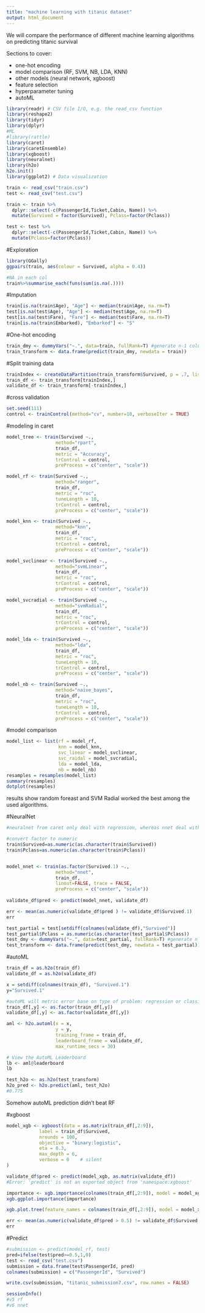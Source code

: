 ```yaml
---
title: "machine learning with titanic dataset"
output: html_document
---
```


We will compare the performance of different machine learning algorithms on predicting titanic survival

Sections to cover:

 * one-hot encoding
 * model comparison (RF, SVM, NB, LDA, KNN)
 * other models (neural network, xgboost)
 * feature selection
 * hyperparameter tuning
 * autoML
 

```r
library(readr) # CSV file I/O, e.g. the read_csv function
library(reshape2)
library(tidyr)
library(dplyr)
#ML
#library(rattle)
library(caret) 
library(caretEnsemble)
library(xgboost)
library(neuralnet)
library(h2o)
h2o.init()
library(ggplot2) # Data visualization
```

```r
train <- read_csv("train.csv")
test <- read_csv("test.csv")

train <- train %>% 
  dplyr::select(-c(PassengerId,Ticket,Cabin, Name)) %>% 
  mutate(Survived = factor(Survived), Pclass=factor(Pclass))

test <- test %>% 
  dplyr::select(-c(PassengerId,Ticket,Cabin, Name)) %>% 
  mutate(Pclass=factor(Pclass))
```


#Exploration

```r
library(GGally)
ggpairs(train, aes(colour = Survived, alpha = 0.4))
```

```r
#NA in each col
train%>%summarise_each(funs(sum(is.na(.))))
```

#Imputation
```r
train[is.na(train$Age), "Age"] <- median(train$Age, na.rm=T)
test[is.na(test$Age), "Age"] <- median(test$Age, na.rm=T)
test[is.na(test$Fare), "Fare"] <- median(test$Fare, na.rm=T)
train[is.na(train$Embarked), "Embarked"] <- "S"
```

#One-hot encoding
```r
train_dmy <- dummyVars("~.", data=train, fullRank=T) #generate n-1 columns
train_transform <- data.frame(predict(train_dmy, newdata = train))

```

#Split training data
```r
trainIndex <- createDataPartition(train_transform$Survived, p = .7, list = FALSE)
train_df <- train_transform[trainIndex,]
validate_df <- train_transform[-trainIndex,]
```

#cross validation
```r
set.seed(111)
control <- trainControl(method="cv", number=10, verboseIter = TRUE)
```

#modeling in caret
```r

model_tree <- train(Survived ~.,
                  method="rpart",
                  train_df,
                  metric = "Accuracy",
                  trControl = control,
                  preProcess = c("center", "scale"))

model_rf <- train(Survived ~.,  
                  method="ranger",
                  train_df, 
                  metric = "roc",
                  tuneLength = 10,
                  trControl = control,
                  preProcess = c("center", "scale"))

model_knn <- train(Survived ~.,  
                  method="knn",
                  train_df, 
                  metric = "roc",
                  trControl = control,
                  preProcess = c("center", "scale"))

model_svclinear <- train(Survived ~.,  
                  method="svmLinear",
                  train_df, 
                  metric = "roc",
                  trControl = control,
                  preProcess = c("center", "scale"))

model_svcradial <- train(Survived ~.,  
                  method="svmRadial",
                  train_df, 
                  metric = "roc",
                  trControl = control,
                  preProcess = c("center", "scale"))

model_lda <- train(Survived ~.,  
                  method="lda",
                  train_df, 
                  metric = "roc",
                  tuneLength = 10,
                  trControl = control,
                  preProcess = c("center", "scale"))

model_nb <- train(Survived ~.,  
                  method="naive_bayes",
                  train_df, 
                  metric = "roc",
                  tuneLength = 10,
                  trControl = control,
                  preProcess = c("center", "scale"))
```

#model comparison
```r
model_list <- list(rf = model_rf, 
                   knn = model_knn,
                   svc_linear = model_svclinear,
                   svc_raidal = model_svcradial, 
                   lda = model_lda,
                   nb = model_nb)
resamples = resamples(model_list)
summary(resamples)
dotplot(resamples)
```
results show random foreast and SVM Radial worked the best among the used algorithms.


#NeuralNet
```r
#neuralnet from caret only deal with regression, whereas nnet deal with classification

#convert factor to numeric
train$Survived=as.numeric(as.character(train$Survived))
train$Pclass=as.numeric(as.character(train$Pclass))


model_nnet <- train(as.factor(Survived.1) ~.,  
                  method="nnet",
                  train_df, 
                  linout=FALSE, trace = FALSE,
                  preProcess = c("center", "scale"))
  
validate_df$pred <- predict(model_nnet, validate_df)
```

```r
err <- mean(as.numeric(validate_df$pred ) != validate_df$Survived.1)
err
```

```r
test_partial = test[setdiff(colnames(validate_df),"Survived")]
test_partial$Pclass = as.numeric(as.character(test_partial$Pclass))
test_dmy <- dummyVars("~.", data=test_partial, fullRank=T) #generate n-1
test_transform <- data.frame(predict(test_dmy, newdata = test_partial))

```



#autoML
```r
train_df = as.h2o(train_df)
validate_df = as.h2o(validate_df) 

x = setdiff(colnames(train_df), "Survived.1")
y="Survived.1"

#autoML will metric error base on type of problem: regression or classification
train_df[,y] <- as.factor(train_df[,y])
validate_df[,y] <- as.factor(validate_df[,y])

aml <- h2o.automl(x = x, 
                  y = y,
                  training_frame = train_df,
                  leaderboard_frame = validate_df,
                  max_runtime_secs = 30)

# View the AutoML Leaderboard
lb <- aml@leaderboard
lb

```
```r
test_h2o <- as.h2o(test_transform)
h2o_pred <- h2o.predict(aml, test_h2o)
#0.775
```
Somehow autoML prediction didn't beat RF


#xgboost

```r
model_xgb <- xgboost(data = as.matrix(train_df[,2:9]), 
            label = train_df$Survived,
            nrounds = 100,
            objective = "binary:logistic",
            eta = 0.3,
            max_depth = 6,
            verbose = 0    # silent
)

validate_df$pred <- predict(model_xgb, as.matrix(validate_df))
#Error: 'predict' is not an exported object from 'namespace:xgboost'
```

```r
importance <- xgb.importance(colnames(train_df[,2:9]), model = model_xgb)
xgb.ggplot.importance(importance)
```
```r
xgb.plot.tree(feature_names = colnames(train_df[,2:9]), model = model_xgb, n_first_tree = 2)
```


```r
err <- mean(as.numeric(validate_df$pred > 0.5) != validate_df$Survived.1)
err
```

#Predict

```r
#submission <- predict(model_rf, test)
pred=ifelse(test$pred>=0.5,1,0)
test <- read_csv("test.csv")
submission = data.frame(test$PassengerId, pred)
colnames(submission) = c("PassengerId", "Survived")

write.csv(submission, "titanic_submission7.csv", row.names = FALSE)
```


```r
sessionInfo()
#v5 rf
#v6 nnet
```


